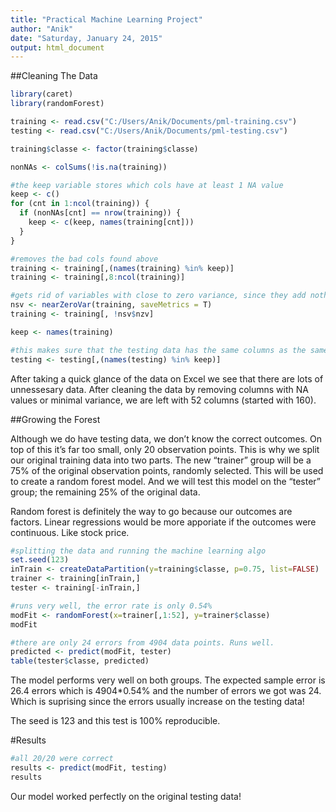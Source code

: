 ```yaml
---
title: "Practical Machine Learning Project"
author: "Anik"
date: "Saturday, January 24, 2015"
output: html_document
---
```


##Cleaning The Data

```r
library(caret)
library(randomForest)

training <- read.csv("C:/Users/Anik/Documents/pml-training.csv")
testing <- read.csv("C:/Users/Anik/Documents/pml-testing.csv")

training$classe <- factor(training$classe)

nonNAs <- colSums(!is.na(training))

#the keep variable stores which cols have at least 1 NA value
keep <- c()
for (cnt in 1:ncol(training)) {
  if (nonNAs[cnt] == nrow(training)) {
    keep <- c(keep, names(training[cnt]))
  }
}

#removes the bad cols found above
training <- training[,(names(training) %in% keep)]
training <- training[,8:ncol(training)]

#gets rid of variables with close to zero variance, since they add nothing to the model
nsv <- nearZeroVar(training, saveMetrics = T)
training <- training[, !nsv$nzv]

keep <- names(training)

#this makes sure that the testing data has the same columns as the same as training
testing <- testing[,(names(testing) %in% keep)]


```

After taking a quick glance of the data on Excel we see that there are lots of unnessesary data. After cleaning the data by removing columns with NA values or minimal variance, we are left with 52 columns (started with 160). 


##Growing the Forest

Although we do have testing data, we don't know the correct outcomes. On top of this it's far too small, only 20 observation points. This is why we split our original training data into two parts. The new "trainer" group will be a 75% of the original observation points, randomly selected. This will be used to create a random forest model. And we will test this model on the "tester" group; the remaining 25% of the original data.

Random forest is definitely the way to go because our outcomes are factors. Linear regressions would be more apporiate if the outcomes were continuous. Like stock price.


```r
#splitting the data and running the machine learning algo
set.seed(123)
inTrain <- createDataPartition(y=training$classe, p=0.75, list=FALSE)
trainer <- training[inTrain,]
tester <- training[-inTrain,]

#runs very well, the error rate is only 0.54%
modFit <- randomForest(x=trainer[,1:52], y=trainer$classe)
modFit

#there are only 24 errors from 4904 data points. Runs well.
predicted <- predict(modFit, tester)
table(tester$classe, predicted)
```

The model performs very well on both groups. The expected sample error is 26.4 errors which is 4904*0.54% and the number of errors we got was 24. Which is suprising since the errors usually increase on the testing data! 

The seed is 123 and this test is 100% reproducible. 

#Results
```r

#all 20/20 were correct
results <- predict(modFit, testing)
results

```

Our model worked perfectly on the original testing data! 